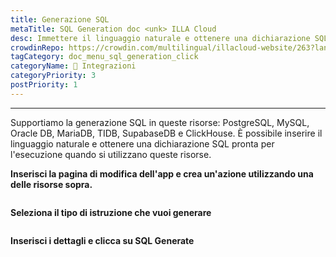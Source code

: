 ```yaml
---
title: Generazione SQL
metaTitle: SQL Generation doc <unk> ILLA Cloud
desc: Immettere il linguaggio naturale e ottenere una dichiarazione SQL pronta per l'esecuzione
crowdinRepo: https://crowdin.com/multilingual/illacloud-website/263?languages=it&filter=basic&value=0
tagCategory: doc_menu_sql_generation_click
categoryName: 🔨 Integrazioni
categoryPriority: 3
postPriority: 1
---
```


* * *

<Heading hidden>SQL Generation</Heading>

Supportiamo la generazione SQL in queste risorse: PostgreSQL, MySQL, Oracle DB, MariaDB, TIDB, SupabaseDB e ClickHouse. È possibile inserire il linguaggio naturale e ottenere una dichiarazione SQL pronta per l'esecuzione quando si utilizzano queste risorse. 

**Inserisci la pagina di modifica dell'app e crea un'azione utilizzando una delle risorse sopra.** 

<img src='https://cdn.illacloud.com/official-website/img/docs/assemble/sql_generate.png' alt="" />

**Seleziona il tipo di istruzione che vuoi generare**

<img src='https://cdn.illacloud.com/official-website/img/docs/assemble/sql_generate(1).gif' alt="" />

**Inserisci i dettagli e clicca su SQL Generate**

<img src='https://cdn.illacloud.com/official-website/img/docs/assemble/sql_generate(2).png' alt="" />
